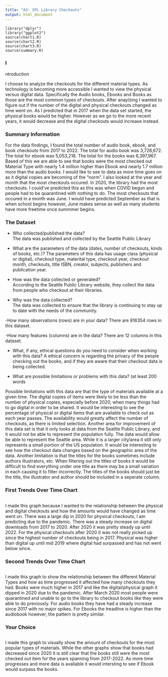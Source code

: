 ```yaml
---
title: "A3: SPL Library Checkouts"
output: html_document
---
```


```
library("dplyr")
library("ggplot2")
source(chart1.R)
source(chart2.R)
source(chart3.R)
source(summary.R)
```
### I
ntroduction

I choose to analyze the checkouts for the different material types. As technology is becoming more accessible I wanted to view the physical versus digital data. Specifically the Audio books, Ebooks and Books as those are the most common types of checkouts. After anaylzing I wanted to figure out if the number of the digital and physical checkouts changed as time went on. As I predicted that in 2017 when the data set started, the physical books would be higher. However as we go to the more recent years, it would decrease and the digital checkouts would increase instead.

### Summary Information


For the data findings, I found the total number of audio book, ebook, and book checkouts from 2017 to 2022. The total for audio book was 3,728,672. The total for ebook was 5,053,218. The total for the books was 6,397,967. Based of this we are able to see that books were the most checked out Material Type with nearly 1.4 million higher than Ebook and nearly 1.7 million more than the audio books. I would like to see to data as more time goes on as it digital copies are becoming of the "norm". I also looked at the year and month that the most checkouts occured. In 2020, the library had the most checkouts. I could've predicted this as this was when COVID begun and people had to be quarantined with nothing to do. The most checkouts that occured in a month was June. I would have predicted September as that is when school begins however, June makes sense as well as many students have more freetime once summmer begins.

### The Dataset

- Who collected/published the data?  
The data was published and collected by the Seattle Public Library


- What are the parameters of the data (dates, number of checkouts, kinds of books, etc.)?
The parameters of this data has usage class (physical or digital), checkout type, materital type, checkout year, checkout month, checkouts, title ISBN, creator, subjects, publishers and publication year.

- How was the data collected or generated?  
According to the Seattle Public Library website, they collect the data from people who checkout at their libraries.

- Why was the data collected?  
The data was collected to ensure that the library is continuing to stay up to date with the needs of the community. 

-How many observations (rows) are in your data?
There are 816354 rows in this dataset. 

-How many features (columns) are in the data?
There are 12 columns in this dataset.

- What, if any, ethical questions do you need to consider when working with this data? 
A ethical concern is regarding the privacy of the people checking out the books, and if they are aware that their checkout data is being collected. 

- What are possible limitations or problems with this data?   (at least 200 words

Possible limitations with this data are that the type of materials available at a given time. The digital copies of items were likely to be less than the number of physical copies, especially before 2020, when many things had to go digital in order to be shared. It would be interesting to see the percentage of physical or digital items that are available to check out as each year passes. The availability would greatly affect the number of checkouts, as there is limited selection. Another area for improvement of this data set is that it only looks at data from the Seattle Public Library, and it would not be able to represent the population fully. The data would allow be able to represent the Seattle area. While it is a larger city/area it still only represents a small portion of the US population. It would be interesting to see how the checkout data changes based on the geographic area of the data. Another limitation is that the titles for the books sometimes include authors illustrators, etc. When filtering out the titles of books it would be difficult to find everything under one title as there may be a small variation in each causing it to filter incorrectly. The titles of the books should just be the title, the illustrator and author should be included in a seperate column. 

### First Trends Over Time Chart


```r
```

I made this graph because I wanted to the relationship between the physical and digital checkouts and how the amounts would have changed as time went on. There was a large dip in 2020 for physical checkouts, I am predicting due to the pandemic. There was a steady increase on digital downloads from 2017 to 2020. After 2020 it was pretty steady up until 2022. For the physical checkouts after 2020 it was not really picked up since the highest number of checkouts being in 2017. Physical was higher than digital up until mid 2019 where digital had surpassed and has not went below since. 

### Second Trends Over Time Chart

```r
```

I made this graph to show the relationship between the different Material Types and how as time progressed it affected how many checkouts they had. Books were much higher in 2017 and like the digital/physical graph it dipped in 2020 due to the pandemic. After March 2020 most people were quarantined and unable to go to the library to checkout books like they were able to do previously. For audio books they have had a steady increase since 2017 with no major spikes. For Ebooks the treadline is higher than the audiobook however, the pattern is pretty similar. 

### Your Choice

```r

```

I made this graph to visually show the amount of checkouts for the most popular types of materials. While the other graphs show that books had decreased since 2020 it is still clear that the books still were the most checked out item for the years spanning from 2017-2022. As more time progresses and more data is avaliable it would intersting to see if Ebook would surpass the books. 


